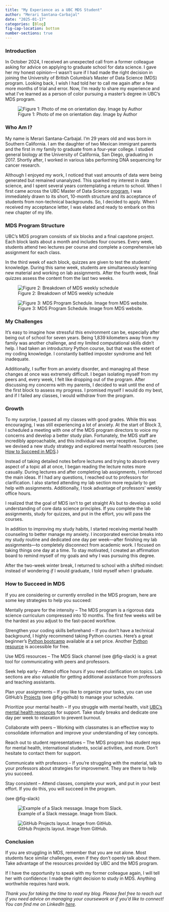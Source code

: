```yaml
---
title: "My Experience as a UBC MDS Student"
author: "Merari Santana-Carbajal"
date: "2025-01-17"
categories: [Blog]
fig-cap-location: bottom
number-sections: true
---
```


### Introduction

In October 2024, I received an unexpected call from a former colleague asking for advice on applying to graduate school for data science. I gave her my honest opinion—I wasn’t sure if I had made the right decision in joining the University of British Columbia’s Master of Data Science (MDS) program. Looking back, I wish I had told her to call me again after a few more months of trial and error. Now, I’m ready to share my experience and what I’ve learned as a person of color pursuing a master’s degree in UBC’s MDS program. 


![Figure 1: Photo of me on orientation day. Image by Author](UBC_merari.jpg)

### Who Am I? 

My name is Merari Santana-Carbajal. I’m 29 years old and was born in Southern California. I am the daughter of two Mexican immigrant parents and the first in my family to graduate from a four-year college. I studied general biology at the University of California, San Diego, graduating in 2017. Shortly after, I worked in various labs performing DNA sequencing for cancer research. 

Although I enjoyed my work, I noticed that vast amounts of data were being generated but remained unanalyzed. This sparked my interest in data science, and I spent several years contemplating a return to school. When I first came across the UBC Master of Data Science [program](https://masterdatascience.ubc.ca/programs/vancouver), I was immediately drawn to its short, 10-month structure and its acceptance of students from non-technical backgrounds. So, I decided to apply. When I received my acceptance letter, I was elated and ready to embark on this new chapter of my life. 

### MDS Program Structure

UBC’s MDS program consists of six blocks and a final capstone project. Each block lasts about a month and includes four courses. Every week, students attend two lectures per course and complete a comprehensive lab assignment for each class. 

In the third week of each block, quizzes are given to test the students' knowledge. During this same week, students are simultaneously learning new material and working on lab assignments. After the fourth week, final quizzes assess the content from the last two weeks. 

![Figure 2: Breakdown of MDS weekly schedule](block_breakdown.jpg){fig-align="center"}





![Figure 3: MDS Program Schedule. Image from MDS website.](MDS_schedule.jpg){fig-align="center"}

### My Challenges

It’s easy to imagine how stressful this environment can be, especially after being out of school for seven years. Being 1,839 kilometers away from my family was another challenge, and my limited computational skills didn’t help. I had taken an introductory Python course, but that was the extent of my coding knowledge. I constantly battled imposter syndrome and felt inadequate. 

Additionally, I suffer from an anxiety disorder, and managing all these changes at once was extremely difficult. I began isolating myself from my peers and, every week, I felt like dropping out of the program. After discussing my concerns with my parents, I decided to wait until the end of the first block to assess my progress. I promised myself I would do my best, and if I failed any classes, I would withdraw from the program. 

### Growth 

To my surprise, I passed all my classes with good grades. While this was encouraging, I was still experiencing a lot of anxiety. At the start of Block 3, I scheduled a meeting with one of the MDS program directors to voice my concerns and develop a better study plan. Fortunately, the MDS staff are incredibly approachable, and this individual was very receptive. Together, we devised a new study strategy and explored mental health resources (see [How to Succeed in MDS](#how-to-succeed-in-mds).)

Instead of taking detailed notes before lectures and trying to absorb every aspect of a topic all at once, I began reading the lecture notes more casually. During lectures and after completing lab assignments, I reinforced the main ideas. If I had any questions, I reached out to professors for clarification. I also started attending my lab section more regularly to get help with assignments. Additionally, I took advantage of professors’ weekly office hours. 

I realized that the goal of MDS isn’t to get straight A’s but to develop a solid understanding of core data science principles. If you complete the lab assignments, study for quizzes, and put in the effort, you will pass the courses. 

In addition to improving my study habits, I started receiving mental health counseling to better manage my anxiety. I incorporated exercise breaks into my study routine and dedicated one day per week—after finishing my lab assignments—to completely disconnect from academic work. I focused on taking things one day at a time. To stay motivated, I created an affirmation board to remind myself of my goals and why I was pursuing this degree. 

After the two-week winter break, I returned to school with a shifted mindset: instead of wondering *if*  I would graduate, I told myself *when* I graduate.

### How to Succeed in MDS

If you are considering or currently enrolled in the MDS program, here are some key strategies to help you succeed: 

Mentally prepare for the intensity – The MDS program is a rigorous data science curriculum compressed into 10 months. The first few weeks will be the hardest as you adjust to the fast-paced workflow. 

Strengthen your coding skills beforehand – If you don’t have a technical background, I highly recommend taking Python courses. Here’s a great beginner’s [Python bootcamp](https://www.udemy.com/course/100-days-of-code/) available at a set price. Another [Python resource](https://cs50.harvard.edu/python/2022/) is accessible for free. 

Use MDS resources – The MDS Slack channel (see @fig-slack) is a great tool for communicating with peers and professors. 

Seek help early – Attend office hours if you need clarification on topics. Lab sections are also valuable for getting additional assistance from professors and teaching assistants. 

Plan your assignments – If you like to organize your tasks, you can use GitHub’s [Projects](https://docs.github.com/en/issues/planning-and-tracking-with-projects/learning-about-projects/about-projects)  (see @fig-github) to manage your schedule. 

Prioritize your mental health – If you struggle with mental health, visit [UBC’s mental health resources](https://students.ubc.ca/health/counselling-services/mental-health-care-ubc/) for support. Take study breaks and dedicate one day per week to relaxation to prevent burnout. 

Collaborate with peers – Working with classmates is an effective way to consolidate information and improve your understanding of key concepts. 

Reach out to student representatives – The MDS program has student reps for mental health, international students, social activities, and more. Don’t hesitate to contact them for support. 

Communicate with professors – If you’re struggling with the material, talk to your professors about strategies for improvement. They are there to help you succeed. 

Stay consistent – Attend classes, complete your work, and put in your best effort. If you do this, you will succeed in the program. 


(see @fig-slack)






![Example of a Slack message. Image from Slack.](slack_message.jpg){#fig-slack fig-align="center" fig-cap="slack message."}


![GitHub Projects layout. Image from GitHub.](github_projects.jpg){#fig-github fig-align="center" fig-cap="GitHub Projects layout."}



### Conclusion

If you are struggling in MDS, remember that you are not alone. Most students face similar challenges, even if they don’t openly talk about them. Take advantage of the resources provided by UBC and the MDS program. 

If I have the opportunity to speak with my former colleague again, I will tell her with confidence: I made the right decision to study in MDS. Anything worthwhile requires hard work. 

 



*Thank you for taking the time to read my blog. Please feel free to reach out if you need advice on managing your coursework or if you’d like to connect! You can find me on LinkedIn [here](https://www.linkedin.com/in/merari-santana-carbajal-b2064314a/). *